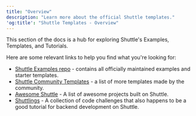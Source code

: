 ```yaml
---
title: "Overview"
description: "Learn more about the official Shuttle templates."
'og:title': "Shuttle Templates - Overview"
---
```


This section of the docs is a hub for exploring Shuttle's Examples, Templates, and Tutorials.

Here are some relevant links to help you find what you're looking for:

- [Shuttle Examples repo](https://github.com/shuttle-hq/shuttle-examples#readme) - contains all officially maintained examples and starter templates.
- [Shuttle Community Templates](https://github.com/shuttle-hq/shuttle-examples#community-examples) - a list of more templates made by the community.
- [Awesome Shuttle](https://github.com/shuttle-hq/awesome-shuttle#readme) - A list of awesome projects built on Shuttle.
- [Shuttlings](https://github.com/shuttle-hq/shuttlings) - A collection of code challenges that also happens to be a good tutorial for backend development on Shuttle.

